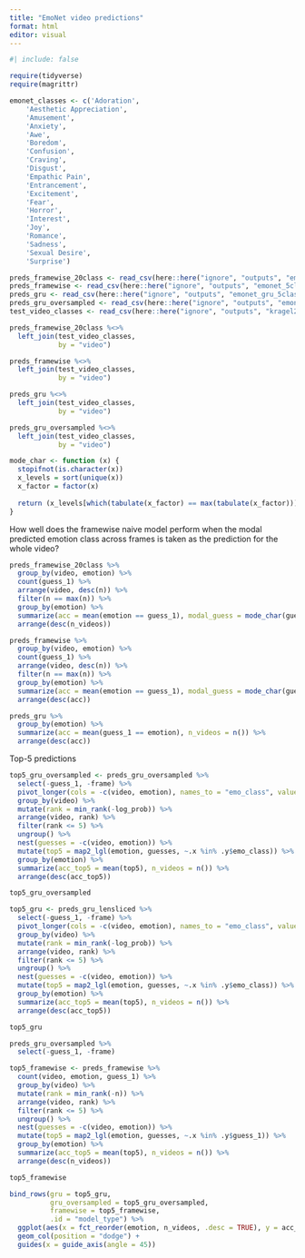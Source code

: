 ```yaml
---
title: "EmoNet video predictions"
format: html
editor: visual
---
```


```r
#| include: false

require(tidyverse)
require(magrittr)

emonet_classes <- c('Adoration',
    'Aesthetic Appreciation',
    'Amusement',
    'Anxiety',
    'Awe',
    'Boredom',
    'Confusion',
    'Craving',
    'Disgust',
    'Empathic Pain',
    'Entrancement',
    'Excitement',
    'Fear',
    'Horror',
    'Interest',
    'Joy',
    'Romance',
    'Sadness',
    'Sexual Desire',
    'Surprise')

preds_framewise_20class <- read_csv(here::here("ignore", "outputs", "emonet_torch_kragel2019_test_framewise_preds.csv"))
preds_framewise <- read_csv(here::here("ignore", "outputs", "emonet_5class_test_preds.csv"))
preds_gru <- read_csv(here::here("ignore", "outputs", "emonet_gru_5class_bidirectional_test_preds.csv"))
preds_gru_oversampled <- read_csv(here::here("ignore", "outputs", "emonet_gru_lensliced_oversampled_test_preds.csv"))
test_video_classes <- read_csv(here::here("ignore", "outputs", "kragel2019_test_video_ids.csv"))

preds_framewise_20class %<>%
  left_join(test_video_classes,
            by = "video")

preds_framewise %<>%
  left_join(test_video_classes,
            by = "video")

preds_gru %<>%
  left_join(test_video_classes,
            by = "video")

preds_gru_oversampled %<>%
  left_join(test_video_classes,
            by = "video")

mode_char <- function (x) {
  stopifnot(is.character(x))
  x_levels = sort(unique(x))
  x_factor = factor(x)
  
  return (x_levels[which(tabulate(x_factor) == max(tabulate(x_factor)))])
}
```

How well does the framewise naive model perform when the modal predicted emotion class across frames is taken as the prediction for the whole video?

```r
preds_framewise_20class %>% 
  group_by(video, emotion) %>% 
  count(guess_1) %>% 
  arrange(video, desc(n)) %>% 
  filter(n == max(n)) %>% 
  group_by(emotion) %>% 
  summarize(acc = mean(emotion == guess_1), modal_guess = mode_char(guess_1), n_videos = n()) %>% 
  arrange(desc(n_videos))
```

```r
preds_framewise %>% 
  group_by(video, emotion) %>% 
  count(guess_1) %>% 
  arrange(video, desc(n)) %>% 
  filter(n == max(n)) %>% 
  group_by(emotion) %>% 
  summarize(acc = mean(emotion == guess_1), modal_guess = mode_char(guess_1), n_videos = n()) %>% 
  arrange(desc(acc))
```

```r
preds_gru %>% 
  group_by(emotion) %>% 
  summarize(acc = mean(guess_1 == emotion), n_videos = n()) %>% 
  arrange(desc(acc))
```


Top-5 predictions

```r
top5_gru_oversampled <- preds_gru_oversampled %>% 
  select(-guess_1, -frame) %>% 
  pivot_longer(cols = -c(video, emotion), names_to = "emo_class", values_to = "log_prob") %>% 
  group_by(video) %>% 
  mutate(rank = min_rank(-log_prob)) %>% 
  arrange(video, rank) %>% 
  filter(rank <= 5) %>% 
  ungroup() %>% 
  nest(guesses = -c(video, emotion)) %>% 
  mutate(top5 = map2_lgl(emotion, guesses, ~.x %in% .y$emo_class)) %>% 
  group_by(emotion) %>% 
  summarize(acc_top5 = mean(top5), n_videos = n()) %>% 
  arrange(desc(acc_top5))

top5_gru_oversampled
```

```r
top5_gru <- preds_gru_lensliced %>% 
  select(-guess_1, -frame) %>% 
  pivot_longer(cols = -c(video, emotion), names_to = "emo_class", values_to = "log_prob") %>% 
  group_by(video) %>% 
  mutate(rank = min_rank(-log_prob)) %>% 
  arrange(video, rank) %>% 
  filter(rank <= 5) %>% 
  ungroup() %>% 
  nest(guesses = -c(video, emotion)) %>% 
  mutate(top5 = map2_lgl(emotion, guesses, ~.x %in% .y$emo_class)) %>% 
  group_by(emotion) %>% 
  summarize(acc_top5 = mean(top5), n_videos = n()) %>% 
  arrange(desc(acc_top5))

top5_gru
```

```r
preds_gru_oversampled %>% 
  select(-guess_1, -frame)
```

```r
top5_framewise <- preds_framewise %>% 
  count(video, emotion, guess_1) %>% 
  group_by(video) %>% 
  mutate(rank = min_rank(-n)) %>% 
  arrange(video, rank) %>% 
  filter(rank <= 5) %>% 
  ungroup() %>% 
  nest(guesses = -c(video, emotion)) %>% 
  mutate(top5 = map2_lgl(emotion, guesses, ~.x %in% .y$guess_1)) %>% 
  group_by(emotion) %>% 
  summarize(acc_top5 = mean(top5), n_videos = n()) %>% 
  arrange(desc(n_videos))

top5_framewise
```
```r
bind_rows(gru = top5_gru,
          gru_oversampled = top5_gru_oversampled,
          framewise = top5_framewise,
          .id = "model_type") %>% 
  ggplot(aes(x = fct_reorder(emotion, n_videos, .desc = TRUE), y = acc_top5, fill = model_type)) +
  geom_col(position = "dodge") +
  guides(x = guide_axis(angle = 45))
```

